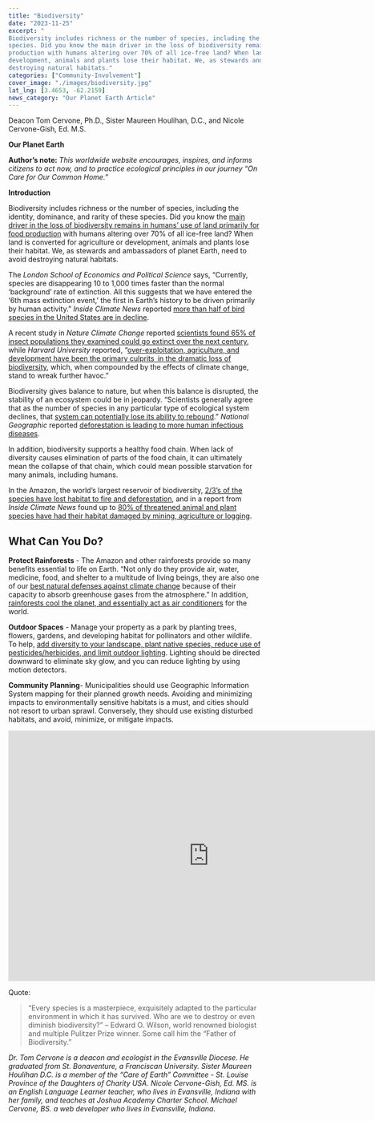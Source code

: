 ```yaml
---
title: "Biodiversity"
date: "2023-11-25"
excerpt: "
Biodiversity includes richness or the number of species, including the identity, dominance, and rarity of these
species. Did you know the main driver in the loss of biodiversity remains in humans’ use of land primarily for food
production with humans altering over 70% of all ice-free land? When land is converted for agriculture or
development, animals and plants lose their habitat. We, as stewards and ambassadors of planet Earth, need to avoid
destroying natural habitats."
categories: ["Community-Involvement"]
cover_image: "./images/biodiversity.jpg"
lat_lng: [3.4653, -62.2159]
news_category: "Our Planet Earth Article"
---
```


Deacon Tom Cervone, Ph.D., Sister Maureen Houlihan, D.C., and Nicole Cervone-Gish, Ed. M.S.

**Our Planet Earth**

**Author’s note:** _This worldwide website encourages, inspires, and informs citizens to act now, and to practice
ecological principles in our journey “On Care for Our Common Home.”_

**Introduction**

Biodiversity includes richness or the number of species, including the identity, dominance, and rarity of these
species. Did you know the [main driver in the loss of biodiversity remains in humans’ use of land primarily for food
production](https://www.un.org/en/climatechange/science/climate-issues/biodiversity) with humans altering over 70% of all ice-free land? When land is converted for agriculture or
development, animals and plants lose their habitat. We, as stewards and ambassadors of planet Earth, need to avoid
destroying natural habitats.

The _London School of Economics and Political Science_ says, “Currently, species are disappearing 10 to 1,000 times
faster than the normal ‘background’ rate of extinction. All this suggests that we have entered the ‘6th mass extinction
event,’ the first in Earth’s history to be driven primarily by human activity.” _Inside Climate News_ reported [more than
half of bird species in the United States are in decline](https://insideclimatenews.org/news/22102022/whats-good-for-birds-is-good-for-people-and-the-planet-but-more-than-half-of-bird-species-in-the-u-s-are-in-decline/).

A recent study in _Nature Climate Change_ reported [scientists found 65% of insect populations they examined
could go extinct over the next century](https://climate.nasa.gov/news/3231/climate-change-can-put-more-insects-at-risk-for-extinction/), while _Harvard University_ reported, “[over-exploitation, agriculture, and
development have been the primary culprits in the dramatic loss of biodiversity](https://sitn.hms.harvard.edu/flash/2020/losing-ground/), which, when compounded by
the effects of climate change, stand to wreak further havoc.”

Biodiversity gives balance to nature, but when this balance is disrupted, the stability of an ecosystem could be in
jeopardy. “Scientists generally agree that as the number of species in any particular type of ecological system declines,
that [system can potentially lose its ability to rebound](https://www.epa.gov/report-environment/diversity-and-biological-balance).” _National Geographic_ reported [deforestation is leading to more human infectious diseases](https://www.nationalgeographic.com/science/article/deforestation-leading-to-more-infectious-diseases-in-humans).

In addition, biodiversity supports a healthy food chain. When lack of diversity causes elimination of parts of the food
chain, it can ultimately mean the collapse of that chain, which could mean possible starvation for many animals,
including humans.

In the Amazon, the world’s largest reservoir of biodiversity, [2/3’s of the species have lost habitat to fire and
deforestation](https://insideclimatenews.org/news/01092021/amazon-rainforest-biodiversity-deforestation-fires/), and in a report from _Inside Climate News_ found up to [80% of threatened animal and plant species have
had their habitat damaged by mining, agriculture or logging](https://insideclimatenews.org/news/14032018/climate-change-species-at-risk-biodiversity-plants-animal-migration-global-warming/).

## What Can You Do?

**Protect Rainforests** - The Amazon and other rainforests provide so many benefits essential to life on Earth.
“Not only do they provide air, water, medicine, food, and shelter to a multitude of living beings, they are also
one of our [best natural defenses against climate change](https://www.rainforest-alliance.org/everyday-actions/9-rainforest-facts-everyone-should-know/) because of their capacity to absorb greenhouse gases from the atmosphere.” In addition, [rainforests cool the planet, and essentially act as air conditioners](https://www.sciencedaily.com/releases/2007/04/070409181831.htm) for the world.

**Outdoor Spaces** - Manage your property as a park by planting trees, flowers, gardens, and developing habitat
for pollinators and other wildlife. To help, [add diversity to your landscape, plant native species, reduce use of
pesticides/herbicides, and limit outdoor lighting](https://www.floridamuseum.ufl.edu/earth-systems/the-insect-effect/). Lighting should be directed downward to eliminate sky glow,
and you can reduce lighting by using motion detectors.

**Community Planning**- Municipalities should use Geographic Information System mapping for their planned
growth needs. Avoiding and minimizing impacts to environmentally sensitive habitats is a must, and cities
should not resort to urban sprawl. Conversely, they should use existing disturbed habitats, and avoid, minimize,
or mitigate impacts.

<iframe
  width="800"
  height="500"
  src="https://www.youtube.com/embed/XAju0353w9I?si=H6hUQI2eNMYBCXJe"
  title="YouTube video player"
  frameborder="0"
  allow="accelerometer; autoplay; clipboard-write; encrypted-media; gyroscope; picture-in-picture; web-share"
  allowfullscreen
></iframe>

Quote:

> “Every species is a masterpiece, exquisitely adapted to the particular environment in which it has survived. Who
> are we to destroy or even diminish biodiversity?” – Edward O. Wilson, world renowned biologist and multiple
> Pulitzer Prize winner. Some call him the “Father of Biodiversity.”

_Dr. Tom Cervone is a deacon and ecologist in the Evansville Diocese. He graduated from St. Bonaventure, a
Franciscan University. Sister Maureen Houlihan D.C. is a member of the “Care of Earth” Committee - St.
Louise Province of the Daughters of Charity USA. Nicole Cervone-Gish, Ed. MS. is an English Language
Learner teacher, who lives in Evansville, Indiana with her family, and teaches at Joshua Academy Charter
School. Michael Cervone, BS. a web developer who lives in Evansville, Indiana._
